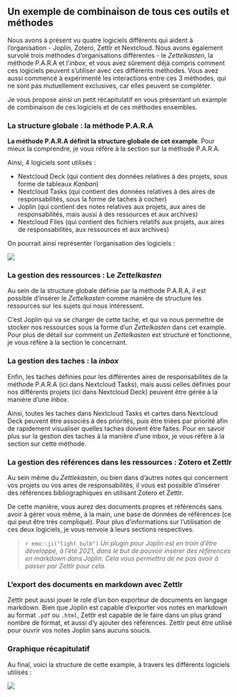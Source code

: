 ## Un exemple de combinaison de tous ces outils et méthodes

Nous avons à présent vu quatre logiciels différents qui aident à l'organisation - Joplin, Zotero, Zettlr et Nextcloud. Nous avons également survolé trois méthodes d'organisations différentes - le *Zettelkasten*, la méthode P.A.R.A et l'*inbox*, et vous avez sûrement déjà compris comment ces logiciels peuvent s'utiliser avec ces différents méthodes. Vous avez aussi commencé à expérimenté les interactions entre ces 3 méthodes, qui ne sont pas mutuellement exclusives, car elles peuvent se compléter.

Je vous propose ainsi un petit récapitulatif en vous présentant un example de combinaison de ces logiciels et de ces méthodes ensembles.

### La structure globale : la méthode P.A.R.A

**La méthode P.A.R.A définit la structure globale de cet example**. Pour mieux la comprendre, je vous réfère à la section sur la méthode P.A.R.A.

Ainsi, 4 logiciels sont utilisés :

- Nextcloud Deck (qui contient des données relatives à des projets, sous forme de tableaux *Kanban*)
- Nextcloud Tasks (qui contient des données relatives à des aires de responsabilités, sous la forme de taches à cocher)
- Joplin (qui contient des notes relatives aux projets, aux aires de responsabilités, mais aussi à des ressources et aux archives)
- Nextcloud Files (qui contient des fichiers relatifs aux projets, aux aires de responsabilités, aux ressources et aux archives)

On pourrait ainsi représenter l'organisation des logiciels :

![](./imgs/example_diagram_FR.png)

### La gestion des ressources : Le *Zettelkasten*

Au sein de la structure globale définie par la méthode P.A.R.A, il est possible d'insérer le *Zettelkasten* comme manière de structure les ressources sur les sujets qui nous intéressent.

C'est Joplin qui va se charger de cette tache, et qui va nous permettre de stocker nos ressources sous la forme d'un *Zettelkasten* dans cet example. Pour plus de détail sur comment un *Zettelkasten* est structuré et fonctionne, je vous réfère à la section le concernant.

### La gestion des taches : la *inbox*

Enfin, les taches définies pour les différentes aires de responsabilités de la méthode P.A.R.A (ici dans Nextcloud Tasks), mais aussi celles définies pour nos différents projets (ici dans Nextcloud Deck) peuvent être gérée à la manière d'une *inbox*.

Ainsi, toutes les taches dans Nextcloud Tasks et cartes dans Nextcloud Deck peuvent être associés à des priorités, puis être triées par priorité afin de rapidement visualiser quelles taches doivent être faites. Pour en savoir plus sur la gestion des taches à la manière d'une inbox, je vous réfère à la section sur cette méthode.

### La gestion des références dans les ressources : Zotero et Zettlr

Au sein même du *Zettlekasten*, ou bien dans d'autres notes qui concernent vos projets ou vos aires de responsabilités, il vous est possible d'insérer des références bibliographiques en utilisant Zotero et Zettlr.

De cette manière, vous aurez des documents propres et référencés sans avoir à gérer vous même, à la main, une base de données de références (ce qui peut être très compliqué). Pour plus d'informations sur l'utilisation de ces deux logiciels, je vous renvoie à leurs sections respectives.

> `r emo::ji("light_bulb")`  *Un plugin pour Joplin est en train d'être développé, à l'été 2021, dans le but de pouvoir insérer des références en markdown dans Joplin. Cela vous permettra de ne pas avoir à passer par Zettlr pour cela.*

### L'export des documents en markdown avec Zettlr

Zettlr peut aussi jouer le role d'un bon exporteur de documents en langage markdown. Bien que Joplin est capable d'exporter vos notes en markdown au format `.pdf` ou `.html`, Zettlr est capable de le faire dans un plus grand nombre de format, et aussi d'y ajouter des références. Zettlr peut être utilisé pour ouvrir vos notes Joplin sans aucuns soucis.

### Graphique récapitulatif

Au final, voici la structure de cette example, à travers les différents logiciels utilisés :

![](./imgs/example_diagram_final_FR.png)

